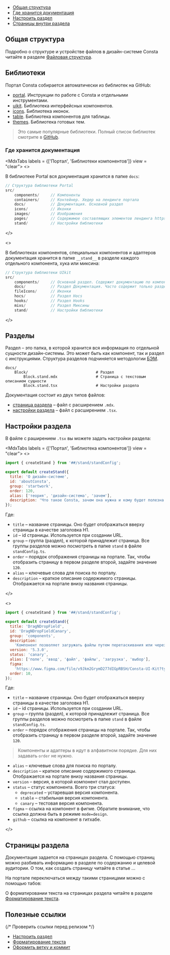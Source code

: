 
<MdxMenu>

- [Общая структура](#общая-структура)
- [Где хранится документация](#где-хранится-документация)
- [Настроить раздел](#настроить-раздел)
- [Страницы внутри раздела](#страницы-внутри-раздела)

</MdxMenu>

## Общая структура

<MdxImage src={structure} />

Подробно о структуре и устройстве файлов в дизайн-системе Consta читайте в разделе [Файловая структура](##LIBS.LIB.STAND/lib:portal/stand:portal-filestructure).

## Библиотеки

Портал Consta собирается автоматически из библиотек на GitHub:

- [portal](https://github.com/consta-design-system/portal). Инструкции по работе с Consta и отдельными инструментами.
- [uikit](https://github.com/consta-design-system/uikit). Библиотека интерфейсных компонентов.
- [icons](https://github.com/consta-design-system/icons). Библиотека иконок.
- [table](https://github.com/consta-design-system/table). Библиотека компонентов для таблицы.
- [themes](https://github.com/consta-design-system/themes). Библиотека готовых тем.

> Это самые популярные библиотеки. Полный список библиотек смотрите в [GitHub](https://github.com/orgs/consta-design-system/repositories?type=all).

### Где хранится документация

<MdxTabs labels = {['Портал', 'Библиотеки компонентов']} view = "clear">
<>

В библиотеке Portal вся документация хранится в папке `docs`:

```jsx
// Структура библиотеки Portal
src/
	components/     // Компоненты
	containers/     // Контейнер. Хедер на лендинге портала
	docs/           // Документация. Основной раздел
	icons/          // Иконки
	images/         // Изображения
	pages/          // Содержимое составляющих элементов лендинга https://consta.design/
	stand/          // Настройки библиотеки
```

</>

<>

В библиотеках компонентов, специальных компонентов и адаптеров документация хранится в папке `__stand__` в разделе каждого отдельного компонента, хука или миксина:

```jsx
// Структура библиотеки UIkit
src/
	components/     // Основной раздел. Содержит документацию по компонентам UIkit
	docs/           // Раздел Документация. Часто содержит только раздел Быстрый старт.
	fileIcons/      // Иконки
	hocs/           // Раздел Hocs
	hooks/          // Раздел Hooks
	mixs/           // Раздел Миксины
	stand/          // Настройки библиотеки
```

</>
</MdxTabs>

## Разделы

Раздел – это папка, в которой хранится вся информация по отдельной сущности дизайн-системы. Это может быть как компонент, так и раздел с инструкциями. Структура разделов подчиняется методологии [БЭМ](##LIBS.LIB.STAND/lib:portal/stand:contributers-componentguide).

```rsx
docs/
    Block/                              # Раздел
        Block.stand.mdx                 # Страница с текстовым описанием сущности
        Block.stand.tsx                 # Настройки раздела
```

Документация состоит из двух типов файлов:

- [страница раздела](#страницы-раздела) – файл с расширением `.mdx`.
- [настройки раздела](#настройки-раздела) – файл с расширением `.tsx`.

## Настройки раздела

В файле с раширением `.tsx` вы можете задать настройки раздела:

<MdxTabs labels = {['Портал', 'Библиотека компонентов']} view = "clear">
<>

```jsx
import { createStand } from '##/stand/standConfig';

export default createStand({
  title: 'О дизайн-системе',
  id: 'aboutConsta',
  group: 'startwork',
  order: 120,
  alias: ['теория', 'дизайн-система', 'зачем'],
  description: 'Что такое Consta, зачем она нужна и кому будет полезна',
});
```

Где:

- `title` – название страницы. Оно будет отображаться вверху страницы в качестве заголовка H1.
- `id` – id страницы. Используется при создании URL.
- `group` – группа (раздел), к которой принадлежит страница. Все группы разделов можно посмотреть в папке `stand` в файле `standConfig.ts`.
- `order` – порядок отображения страницы на портале. Так, чтобы отобразить страницу в первом разделе второй, задайте значение `120`.
- `alias` – ключевые слова для поиска по порталу.
- `description` – краткое описание содержимого страницы. Отображается на портале внизу названия страницы.

</>

<>

```jsx
import { createStand } from '##/stand/standConfig';

export default createStand({
  title: 'DragNDropField',
  id: 'DragNDropFieldCanary',
  group: 'components',
  description:
    'Компонент позволяет загружать файлы путем перетаскивания или через диалоговое окно',
  version: '5.3.0',
  status: 'canary',
  alias: ['поле', 'ввод', 'файл', 'файлы', 'загрузка', 'выбор'],
  figma:
    'https://www.figma.com/file/v9Jkm2GrymD277dIGpRBSH/Consta-UI-Kit?type=design&node-id=32774-0&mode=design',
  order: 10,
});
```

Где:

- `title` – название страницы. Оно будет отображаться вверху страницы в качестве заголовка H1.
- `id` – id страницы. Используется при создании URL.
- `group` – группа (раздел), к которой принадлежит страница. Все группы разделов можно посмотреть в папке `stand` в файле `standConfig.ts`.
- `order` – порядок отображения страницы на портале. Так, чтобы отобразить страницу в первом разделе второй, задайте значение `120`.

> Компоненты и адаптеры в идут в алфавитном порядке. Для них задавать `order` не нужно.

- `alias` – ключевые слова для поиска по порталу.
- `description` – краткое описание содержимого страницы. Отображается на портале внизу названия страницы.
- `version` – версия, в которой компонент стал доступен.
- `status` – статус компонента. Всего три статуса:
  - `deprecated` – устаревшая версия компонента.
  - `stable` – стабильная версия компонента.
  - `canary` – тестовая версия компонента.
- `figma` – ссылка на компонент в фигме. Обратите внимание, что ссылка должна быть в режиме `mode=design`.
- `github` – ссылка на компонент в гитхабе.

</>
</MdxTabs>

## Страницы раздела

Документация задается на страницах раздела. С помощью страниц можно разбивать информацию в разделе по содержанию и целевой аудитории. О том, как создать страницу читайте в статье ...

На портале переключаться между такими страницами можно с помощью табов:

<MdxImage src={tabs} />

О форматировании текста на страницах раздела читайте в разделе [Форматирование текста](##LIBS.LIB.STAND/lib:portal/stand:portal-formatting-rules).

## Полезные ссылки

{/* Проверить ссылки перед релизом */}

- [Настроить раздел](##LIBS.LIB.STAND/lib:portal/stand:portal-formatting-rules)
- [Форматирование текста](##LIBS.LIB.STAND/lib:portal/stand:portal-formatting-rules)
- [Оформить ветку и коммит](##LIBS.LIB.STAND/lib:portal/stand:portal-formatting-rules)
